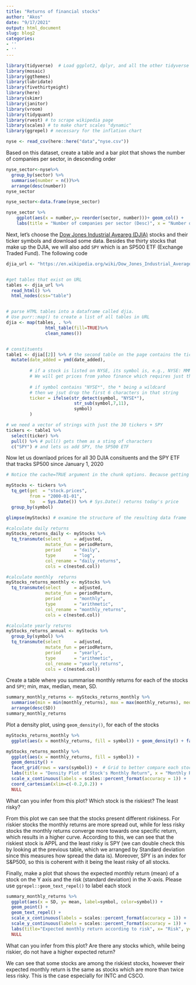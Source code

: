 ```yaml
---
title: "Returns of financial stocks"
author: "Akos"
date: "9/17/2021"
output: html_document
slug: blog2
categories:
- ''
- ''
---
```


```r
library(tidyverse)  # Load ggplot2, dplyr, and all the other tidyverse packages
library(mosaic)
library(ggthemes)
library(lubridate)
library(fivethirtyeight)
library(here)
library(skimr)
library(janitor)
library(vroom)
library(tidyquant)
library(rvest) # to scrape wikipedia page
library(scales) # to make chart scales "dynamic"
library(ggrepel) # necessary for the inflation chart
```

```r
nyse <- read_csv(here::here("data","nyse.csv"))
```

Based on this dataset, create a table and a bar plot that shows the number of companies per sector, in descending order

```r

nyse_sector<-nyse%>%
  group_by(sector) %>%
  summarise(number = n())%>%
  arrange(desc(number))
nyse_sector

nyse_sector<-data.frame(nyse_sector)

nyse_sector %>%
    ggplot(aes(x = number,y= reorder(sector, number)))+ geom_col() +
    labs(title = "Number of companies per sector (Desc)", x = "Number of companies", y = "Sectors")

```


Next, let's choose the [Dow Jones Industrial Aveareg (DJIA)](https://en.wikipedia.org/wiki/Dow_Jones_Industrial_Average) stocks and their ticker symbols and download some data. Besides the thirty stocks that make up the DJIA, we will also add `SPY` which is an SP500 ETF (Exchange Traded Fund). The following code 


```r

djia_url <- "https://en.wikipedia.org/wiki/Dow_Jones_Industrial_Average"


#get tables that exist on URL
tables <- djia_url %>% 
  read_html() %>% 
  html_nodes(css="table")


# parse HTML tables into a dataframe called djia. 
# Use purr::map() to create a list of all tables in URL
djia <- map(tables, . %>% 
               html_table(fill=TRUE)%>% 
               clean_names())


# constituents
table1 <- djia[[2]] %>% # the second table on the page contains the ticker symbols
  mutate(date_added = ymd(date_added),
         
         # if a stock is listed on NYSE, its symbol is, e.g., NYSE: MMM
         # We will get prices from yahoo finance which requires just the ticker
         
         # if symbol contains "NYSE*", the * being a wildcard
         # then we jsut drop the first 6 characters in that string
         ticker = ifelse(str_detect(symbol, "NYSE*"),
                          str_sub(symbol,7,11),
                          symbol)
         )

# we need a vector of strings with just the 30 tickers + SPY
tickers <- table1 %>% 
  select(ticker) %>% 
  pull() %>% # pull() gets them as a sting of characters
  c("SPY") # and lets us add SPY, the SP500 ETF

```

Now let us downlaod prices for all 30 DJIA consituents and the SPY ETF that tracks SP500 since January 1, 2020


```r
# Notice the cache=TRUE argument in the chunk options. Because getting data is time consuming, # cache=TRUE means that once it downloads data, the chunk will not run again next time you knit your Rmd

myStocks <- tickers %>% 
  tq_get(get  = "stock.prices",
         from = "2000-01-01",
         to   = Sys.Date()) %>% # Sys.Date() returns today's price
  group_by(symbol) 

glimpse(myStocks) # examine the structure of the resulting data frame
```


```r
#calculate daily returns
myStocks_returns_daily <- myStocks %>%
  tq_transmute(select     = adjusted, 
               mutate_fun = periodReturn, 
               period     = "daily", 
               type       = "log",
               col_rename = "daily_returns",
               cols = c(nested.col))  

#calculate monthly  returns
myStocks_returns_monthly <- myStocks %>%
  tq_transmute(select     = adjusted, 
               mutate_fun = periodReturn, 
               period     = "monthly", 
               type       = "arithmetic",
               col_rename = "monthly_returns",
               cols = c(nested.col)) 

#calculate yearly returns
myStocks_returns_annual <- myStocks %>%
  group_by(symbol) %>%
  tq_transmute(select     = adjusted, 
               mutate_fun = periodReturn, 
               period     = "yearly", 
               type       = "arithmetic",
               col_rename = "yearly_returns",
               cols = c(nested.col))
```

Create a table where you summarise monthly returns for each of the stocks and `SPY`; min, max, median, mean, SD.

```r

summary_monthly_returns <- myStocks_returns_monthly %>% 
  summarise(min = min(monthly_returns), max = max(monthly_returns), median = median(monthly_returns), mean = mean(monthly_returns), SD = STDEV(monthly_returns)) %>% 
  arrange(desc(SD))
summary_monthly_returns
```


Plot a density plot, using `geom_density()`, for each of the stocks

```r

myStocks_returns_monthly %>% 
  ggplot(aes(x = monthly_returns, fill = symbol)) + geom_density() + facet_grid(rows = vars(symbol)) + labs(title = "Density Plot of Stock's Monthly Return", x = "Monthly Returns", y ="Density")

myStocks_returns_monthly %>% 
  ggplot(aes(x = monthly_returns, fill = symbol)) + 
  geom_density() + 
  facet_grid(rows = vars(symbol)) +  # Grid to better compare each stock's riskiness
  labs(title = "Density Plot of Stock's Monthly Return", x = "Monthly Returns", y ="Density") + 
  scale_x_continuous(labels = scales::percent_format(accuracy = 1)) + 
  coord_cartesian(xlim=c(-0.2,0.2)) +
  NULL


```

What can you infer from this plot? Which stock is the riskiest? The least risky? 

> 

From this plot we can see that the stocks present different riskiness. For riskier stocks the monthly returns are more spread out, while for less risky stocks the monthly returns converge more towards one specific return, which results in a higher curve. According to this, we can see that the riskiest stock is APPL and the least risky is SPY (we can double check this by looking at the previous table, which we arranged by Standard deviation since this measures how spread the data is). Moreover, SPY is an index for S&P500, so this is coherent with it being the least risky of all stocks.


Finally, make a plot that shows the expected monthly return (mean) of a stock on the Y axis and the risk (standard deviation) in the X-axis. Please use `ggrepel::geom_text_repel()` to label each stock

```r

summary_monthly_returns %>% 
  ggplot(aes(x = SD, y= mean, label=symbol, color=symbol)) + 
  geom_point() + 
  geom_text_repel() + 
  scale_x_continuous(labels = scales::percent_format(accuracy = 1)) + 
  scale_y_continuous(labels = scales::percent_format(accuracy = 1)) + 
  labs(title="Expected monthly return according to risk", x= "Risk", y="Expected monthly return") + 
  NULL
```

What can you infer from this plot? Are there any stocks which, while being riskier, do not have a higher expected return?

> 

We can see that some stocks are among the riskiest stocks, however their expected monthly return is the same as stocks which are more than twice less risky. This is the case especially for INTC and CSCO.

